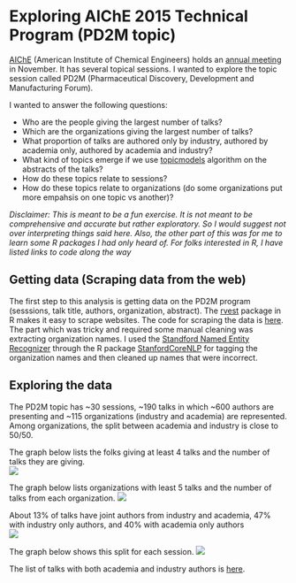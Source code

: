 
# Exploring AIChE 2015 Technical Program (PD2M topic)

[AIChE](http://www.aiche.org/) (American Institute of Chemical Engineers) holds an [annual meeting](http://www.aiche.org/conferences/aiche-annual-meeting/2015) in November. It has several topical sessions. I wanted to explore the topic session called PD2M (Pharmaceutical Discovery, Development and Manufacturing Forum).  

I wanted to answer the following questions:

* Who are the people giving the largest number of talks?
* Which are the organizations giving the largest number of talks?
* What proportion of talks are authored only by industry, authored by academia only, authored by academia and industry?
* What kind of topics emerge if we use [topicmodels](http://www.cs.columbia.edu/~blei/topicmodeling.html) algorithm on the abstracts of the talks?
* How do these topics relate to sessions?
* How do these topics relate to organizations (do some organizations put more empahsis on one topic vs another)?

*Disclaimer: This is meant to be a fun exercise. It is not meant to be comprehensive and accurate but rather exploratory. So I would suggest not over interpreting things said here. Also, the other part of this was for me to learn some R packages I had only heard of. For folks interested in R, I have listed links to code along the way*

## Getting data (Scraping data from the web)

The first step to this analysis is getting data on the PD2M program (sesssions, talk title, authors, organization, abstract). The [rvest](https://cran.r-project.org/web/packages/rvest/index.html) package in R makes it easy to scrape websites. The code for scraping the data is [here](scrapeData.R). The part which was tricky and required some manual cleaning was extracting organization names. I used the [Standford Named Entity Recognizer](http://nlp.stanford.edu/software/CRF-NER.shtml) through the R package [StanfordCoreNLP](http://datacube.wu.ac.at/) for tagging the organization names and then cleaned up names that were incorrect. 

## Exploring the data

The PD2M topic has ~30 sessions, ~190 talks in which ~600 authors are presenting and ~115 organizations (industry and academia) are represented. Among organizations, the split between academia and industry is close to 50/50. 

The graph below lists the folks giving at least 4 talks and the number of talks they are giving.    
![](authtalks_ge4.png)

The graph below lists organizations with least 5 talks and the number of talks from each organization.
![](affiltalks.png)

About 13% of talks have joint authors from industry and academia, 47% with industry only authors, and 40% with academia only authors  
![](acadind.png)

The graph below shows this split for each session.
![](acadind_session.png)

The list of talks with both academia and industry authors is [here](acadind.Rmd).